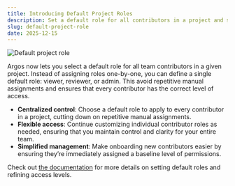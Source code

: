 ```yaml
---
title: Introducing Default Project Roles
description: Set a default role for all contributors in a project and simplify your permissions management.
slug: default-project-role
date: 2025-12-15
---
```


![Default project role](/assets/changelogs/default-project-role/default-project-user-level-highlight.jpg)

Argos now lets you select a default role for all team contributors in a given project. Instead of assigning roles one-by-one, you can define a single default role: viewer, reviewer, or admin. This avoid repetitive manual assignments and ensures that every contributor has the correct level of access.

- **Centralized control**: Choose a default role to apply to every contributor in a project, cutting down on repetitive manual assignments.
- **Flexible access**: Continue customizing individual contributor roles as needed, ensuring that you maintain control and clarity for your entire team.
- **Simplified management**: Make onboarding new contributors easier by ensuring they’re immediately assigned a baseline level of permissions.

Check out [the documentation](https://argos-ci.com/docs/team-members-and-roles#default-project-roles) for more details on setting default roles and refining access levels.
